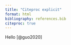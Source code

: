 ```yaml
---
title: "Citeproc explicit"
format: html
bibliography: references.bib
citeproc: true
---
```


Hello [@guo2020]
